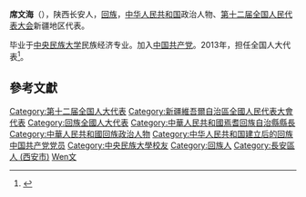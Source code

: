 '''席文海'''（{{bd|1965年||}}），陕西长安人，[[回族|回族]]，[[中华人民共和国|中华人民共和国]]政治人物、[[第十二届全国人民代表大会|第十二届全国人民代表大会]]新疆地区代表。

毕业于[[中央民族大学|中央民族大学]]民族经济专业。加入[[中国共产党|中国共产党]]。2013年，担任全国人大代表<ref>{{cite news|title=全国人大代表信息-席文海|url= http://210.82.31.1:8084/delegate/viewDelegate.action?dbid=122647|accessdate=2013-04-05|newspaper=全国人大网}}{{Dead link|date=2020年1月 |bot=InternetArchiveBot |fix-attempted=yes }}</ref>。

==參考文獻==
{{reflist}}
{{中国政治人物小作品}}
{{DEFAULTSORT:Xi席}}
[[Category:第十二届全国人大代表|Category:第十二届全国人大代表]]
[[Category:新疆維吾爾自治區全國人民代表大會代表|Category:新疆維吾爾自治區全國人民代表大會代表]]
[[Category:回族全國人大代表|Category:回族全國人大代表]]
[[Category:中華人民共和國焉耆回族自治縣縣長|Category:中華人民共和國焉耆回族自治縣縣長]]
[[Category:中華人民共和國回族政治人物|Category:中華人民共和國回族政治人物]]
[[Category:中华人民共和国建立后的回族中国共产党党员|Category:中华人民共和国建立后的回族中国共产党党员]]
[[Category:中央民族大學校友|Category:中央民族大學校友]]
[[Category:回族人|Category:回族人]]
[[Category:長安區人_(西安市)|Category:長安區人 (西安市)]]
[[Category:席姓|Wen文]]